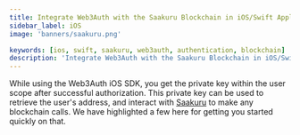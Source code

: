 ```yaml
---
title: Integrate Web3Auth with the Saakuru Blockchain in iOS/Swift Applications
sidebar_label: iOS
image: 'banners/saakuru.png'

keywords: [ios, swift, saakuru, web3auth, authentication, blockchain]
description: 'Integrate Web3Auth with the Saakuru Blockchain in iOS/Swift Applications | Embedded Wallets'
---
```



<SEO
  title="Integrate Web3Auth with the Saakuru Blockchain in iOS/Swift Applications"
  description="Integrate Web3Auth with the Saakuru Blockchain in iOS/Swift Applications | Embedded Wallets"
  image="https://web3auth.io/docs/banners/saakuru.png"
  slug="/embedded-wallets/connect-blockchain/evm/saakuru/ios"
/>

While using the Web3Auth iOS SDK, you get the private key within the user scope after successful authorization. This private key can be used to retrieve the user's address, and interact with [Saakuru](https://saakuru.com/) to make any blockchain calls. We have highlighted a few here for getting you started quickly on that.

<EVMInteraction />
